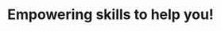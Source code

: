 ---
title: "Empowering skills to help you!"
description: "Add the best talent on the market, an agile skilled management & seamless involvement"
skills: 
  - title: "Creativity"
    description: "Add the best talent on the market, an agile skilled management & seamless involvement"
    icon: 
      light: "/assets/imgs/icon/icon-s-27.png"
      dark: "/assets/imgs/icon/icon-s-27-light.png"
    img_small: "/assets/imgs/gallery/img-s-73.png"
    img_main: "/assets/imgs/gallery/img-s-72.jpg"
        
  - title: "Relationships"
    description: "Add the best talent on the market, an agile skilled management & seamless involvement"
    icon: 
      light: "/assets/imgs/icon/icon-s-28.png"
      dark: "/assets/imgs/icon/icon-s-28-light.png"
    img_small: "/assets/imgs/gallery/img-s-73.png"
    img_main: "/assets/imgs/gallery/img-s-74.jpg"

  - title: "Responsibility"
    description: "Add the best talent on the market, an agile skilled management & seamless involvement"
    icon: 
      light: "/assets/imgs/icon/icon-s-29.png"
      dark: "/assets/imgs/icon/icon-s-29-light.png"
    img_small: "/assets/imgs/gallery/img-s-73.png"
    img_main: "/assets/imgs/gallery/img-s-72.jpg"

  - title: "Cost effective"
    description: "Add the best talent on the market, an agile skilled management & seamless involvement"
    icon: 
      light: "/assets/imgs/icon/icon-s-30.png"
      dark: "/assets/imgs/icon/icon-s-30-light.png"
    img_small: "/assets/imgs/gallery/img-s-73.png"
    img_main: "/assets/imgs/gallery/img-s-74.jpg"

meta:
  meta_title: "Web Skill"
  meta_description: "Web Skill description"
      
---